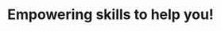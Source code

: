 ---
title: "Empowering skills to help you!"
description: "Add the best talent on the market, an agile skilled management & seamless involvement"
skills: 
  - title: "Creativity"
    description: "Add the best talent on the market, an agile skilled management & seamless involvement"
    icon: 
      light: "/assets/imgs/icon/icon-s-27.png"
      dark: "/assets/imgs/icon/icon-s-27-light.png"
    img_small: "/assets/imgs/gallery/img-s-73.png"
    img_main: "/assets/imgs/gallery/img-s-72.jpg"
        
  - title: "Relationships"
    description: "Add the best talent on the market, an agile skilled management & seamless involvement"
    icon: 
      light: "/assets/imgs/icon/icon-s-28.png"
      dark: "/assets/imgs/icon/icon-s-28-light.png"
    img_small: "/assets/imgs/gallery/img-s-73.png"
    img_main: "/assets/imgs/gallery/img-s-74.jpg"

  - title: "Responsibility"
    description: "Add the best talent on the market, an agile skilled management & seamless involvement"
    icon: 
      light: "/assets/imgs/icon/icon-s-29.png"
      dark: "/assets/imgs/icon/icon-s-29-light.png"
    img_small: "/assets/imgs/gallery/img-s-73.png"
    img_main: "/assets/imgs/gallery/img-s-72.jpg"

  - title: "Cost effective"
    description: "Add the best talent on the market, an agile skilled management & seamless involvement"
    icon: 
      light: "/assets/imgs/icon/icon-s-30.png"
      dark: "/assets/imgs/icon/icon-s-30-light.png"
    img_small: "/assets/imgs/gallery/img-s-73.png"
    img_main: "/assets/imgs/gallery/img-s-74.jpg"

meta:
  meta_title: "Web Skill"
  meta_description: "Web Skill description"
      
---